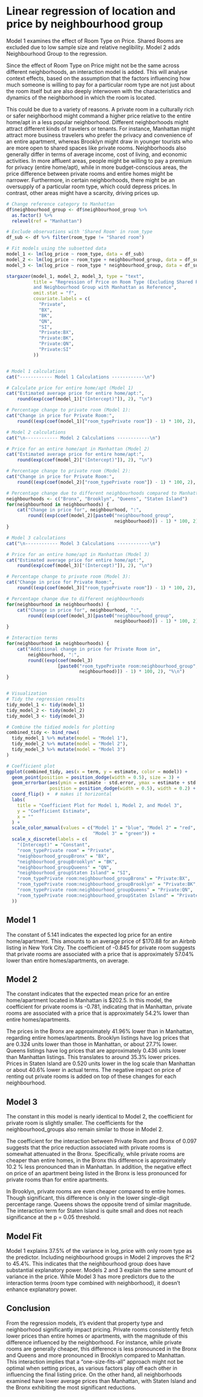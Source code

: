 # Linear regression of location and price by neighbourhood group
Model 1 examines the effect of Room Type on Price. Shared Rooms are excluded due to low sample size and relative neglibility. Model 2 adds Neighbourhood Group to the regression.

Since the effect of Room Type on Price might not be the same across different neighborhoods, an interaction model is added. This will analyse context effects, based on the assumption that the factors influencing how much someone is willing to pay for a particular room type are not just about the room itself but are also deeply interwoven with the characteristics and dynamics of the neighborhood in which the room is located. 

This could be due to a variety of reasons. A private room in a culturally rich or safer neighborhood might command a higher price relative to the entire home/apt in a less popular neighborhood. Different neighborhoods might attract different kinds of travelers or tenants. For instance, Manhattan might attract more business travelers who prefer the privacy and convenience of an entire apartment, whereas Brooklyn might draw in younger tourists who are more open to shared spaces like private rooms. Neighborhoods also generally differ in terms of average income, cost of living, and economic activities. In more affluent areas, people might be willing to pay a premium for privacy (entire home/apt), while in more budget-conscious areas, the price difference between private rooms and entire homes might be narrower. Furthermore, in certain neighborhoods, there might be an oversupply of a particular room type, which could depress prices. In contrast, other areas might have a scarcity, driving prices up. 

```{r}
# Change reference category to Manhattan
df$neighbourhood_group <- df$neighbourhood_group %>%
  as.factor() %>%
  relevel(ref = "Manhattan")

# Exclude observations with 'Shared Room' in room_type
df_sub <- df %>% filter(room_type != "Shared room")

# Fit models using the subsetted data
model_1 <- lm(log_price ~ room_type, data = df_sub)
model_2 <- lm(log_price ~ room_type + neighbourhood_group, data = df_sub)
model_3 <- lm(log_price ~ room_type * neighbourhood_group, data = df_sub)

stargazer(model_1, model_2, model_3, type = "text",
          title = "Regression of Price on Room Type (Excluding Shared Room) 
          and Neighbourhood Group with Manhattan as Reference",
          omit.stat = "f",
          covariate.labels = c(
            "Private",
            "BX",
            "BK",
            "QN",
            "SI",
            "Private:BX",
            "Private:BK",
            "Private:QN",
            "Private:SI"
          ))


# Model 1 calculations
cat("------------ Model 1 Calculations ------------\n")

# Calculate price for entire home/apt (Model 1)
cat("Estimated average price for entire home/apt:", 
    round(exp(coef(model_1)["(Intercept)"]), 2), "\n")

# Percentage change to private room (Model 1):
cat("Change in price for Private Room:", 
    round((exp(coef(model_1)["room_typePrivate room"]) - 1) * 100, 2), "%\n")

# Model 2 calculations
cat("\n------------ Model 2 Calculations ------------\n")

# Price for an entire home/apt in Manhattan (Model 2)
cat("Estimated average price for entire home/apt:", 
    round(exp(coef(model_2)["(Intercept)"]), 2), "\n")

# Percentage change to private room (Model 2):
cat("Change in price for Private Room:", 
    round((exp(coef(model_2)["room_typePrivate room"]) - 1) * 100, 2), "%\n")

# Percentage change due to different neighbourhoods compared to Manhattan)
neighbourhoods <- c("Bronx", "Brooklyn", "Queens", "Staten Island")
for(neighbourhood in neighbourhoods) {
    cat("Change in price for", neighbourhood, ":", 
        round((exp(coef(model_2)[paste0("neighbourhood_group", 
                                        neighbourhood)]) - 1) * 100, 2), "%\n")
}

# Model 3 calculations
cat("\n------------ Model 3 Calculations ------------\n")

# Price for an entire home/apt in Manhattan (Model 3)
cat("Estimated average price for entire home/apt:", 
    round(exp(coef(model_3)["(Intercept)"]), 2), "\n")

# Percentage change to private room (Model 3):
cat("Change in price for Private Room:", 
    round((exp(coef(model_3)["room_typePrivate room"]) - 1) * 100, 2), "%\n")

# Percentage change due to different neighbourhoods
for(neighbourhood in neighbourhoods) {
    cat("Change in price for", neighbourhood, ":", 
        round((exp(coef(model_3)[paste0("neighbourhood_group", 
                                        neighbourhood)]) - 1) * 100, 2), "%\n")
}

# Interaction terms
for(neighbourhood in neighbourhoods) {
    cat("Additional change in price for Private Room in",
        neighbourhood, ":", 
        round((exp(coef(model_3)
                   [paste0("room_typePrivate room:neighbourhood_group", 
                           neighbourhood)]) - 1) * 100, 2), "%\n")
}


# Visualization
# Tidy the regression results
tidy_model_1 <- tidy(model_1)
tidy_model_2 <- tidy(model_2)
tidy_model_3 <- tidy(model_3)

# Combine the tidied models for plotting
combined_tidy <- bind_rows(
  tidy_model_1 %>% mutate(model = "Model 1"),
  tidy_model_2 %>% mutate(model = "Model 2"),
  tidy_model_3 %>% mutate(model = "Model 3")
)

# Coefficient plot
ggplot(combined_tidy, aes(x = term, y = estimate, color = model)) +
  geom_point(position = position_dodge(width = 0.5), size = 3) +
  geom_errorbar(aes(ymin = estimate - std.error, ymax = estimate + std.error),
                position = position_dodge(width = 0.5), width = 0.2) +
  coord_flip() +  # makes it horizontal
  labs(
    title = "Coefficient Plot for Model 1, Model 2, and Model 3",
    y = "Coefficient Estimate",
    x = ""
  ) +
  scale_color_manual(values = c("Model 1" = "blue", "Model 2" = "red", 
                                "Model 3" = "green")) +
  scale_x_discrete(labels = c(
    "(Intercept)" = "Constant",
    "room_typePrivate room" = "Private",
    "neighbourhood_groupBronx" = "BX",
    "neighbourhood_groupBrooklyn" = "BK",
    "neighbourhood_groupQueens" = "QN",
    "neighbourhood_groupStaten Island" = "SI",
    "room_typePrivate room:neighbourhood_groupBronx" = "Private:BX",
    "room_typePrivate room:neighbourhood_groupBrooklyn" = "Private:BK",
    "room_typePrivate room:neighbourhood_groupQueens" = "Private:QN",
    "room_typePrivate room:neighbourhood_groupStaten Island" = "Private:SI"
  ))


```

## Model 1
The constant of 5.141 indicates the expected log price for an entire home/apartment. This amounts to an average price of $170.88 for an Airbnb listing in New York City. The coefficient of -0.845 for private room suggests that private rooms are associated with a price that is approximately 57.04% lower than entire homes/apartments, on average.

## Model 2
The constant indicates that the expected mean price for an entire home/apartment located in Manhattan is $202.5. In this model, the coefficient for private rooms is -0.781, indicating that in Manhattan, private rooms are associated with a price that is approximately 54.2% lower than entire homes/apartments.

The prices in the Bronx are approximately 41.96% lower than in Manhattan, regarding entire homes/apartments. Brooklyn listings have log prices that are 0.324 units lower than those in Manhattan, or about 27.7% lower. Queens listings have log prices that are approximately 0.436 units lower than Manhattan listings. This translates to around 35.3% lower prices. Prices in Staten Island are 0.520 units lower in the log scale than Manhattan or about 40.6% lower in actual terms. The negative impact on price of renting out private rooms is added on top of these changes for each neighbourhood.

## Model 3
The constant in this model is nearly identical to Model 2, the coefficient for private room is slightly smaller. The coefficients for the neighbourhood_groups also remain similar to those in Model 2.

The coefficient for the interaction between Private Room and Bronx of 0.097 suggests that the price reduction associated with private rooms is somewhat attenuated in the Bronx. Specifically, while private rooms are cheaper than entire homes, in the Bronx this difference is approximately 10.2 % less pronounced than in Manhattan. In addition, the negative effect on price of an apartment being listed in the Bronx is less pronounced for private rooms than for entire apartments. 

In Brooklyn, private rooms are even cheaper compared to entire homes. Though significant, this difference is only in the lower single-digit percentage range. Queens shows the opposite trend of similar magnitude. The interaction term for Staten Island is quite small and does not reach significance at the p = 0.05 threshold.

## Model Fit
Model 1 explains 37.5% of the variance in log_price with only room type as the predictor. Including neighbourhood groups in Model 2 improves the R^2 to 45.4%. This indicates that the neighbourhood group does have substantial explanatory power. Models 2 and 3 explain the same amount of variance in the price. While Model 3 has more predictors due to the interaction terms (room type combined with neighborhood), it doesn't enhance explanatory power.

## Conclusion
From the regression models, it's evident that property type and neighborhood significantly impact pricing. Private rooms consistently fetch lower prices than entire homes or apartments, with the magnitude of this difference influenced by the neighborhood. For instance, while private rooms are generally cheaper, this difference is less pronounced in the Bronx and Queens and more pronounced in Brooklyn compared to Manhattan. This interaction implies that a "one-size-fits-all" approach might not be optimal when setting prices, as various factors play off each other in influencing the final listing price. On the other hand, all neighborhoods examined have lower average prices than Manhattan, with Staten Island and the Bronx exhibiting the most significant reductions.